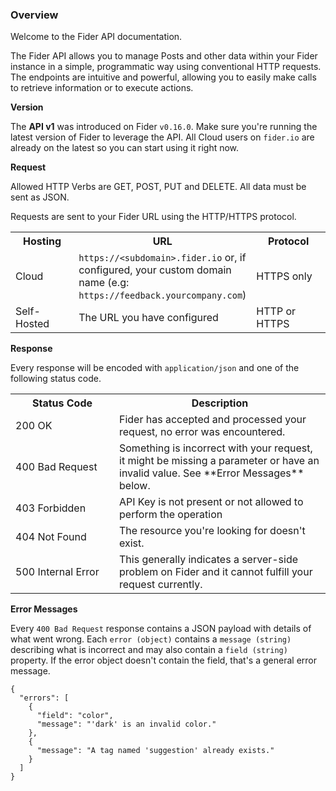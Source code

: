 <h3 id="overview">Overview</h3>

Welcome to the Fider API documentation.

The Fider API allows you to manage Posts and other data within your Fider instance in a simple, programmatic way using conventional HTTP requests. The endpoints are intuitive and powerful, allowing you to easily make calls to retrieve information or to execute actions.

**Version**

The **API v1** was introduced on Fider `v0.16.0`. Make sure you're running the latest version of Fider to leverage the API. All Cloud users on `fider.io` are already on the latest so you can start using it right now.

**Request**

Allowed HTTP Verbs are GET, POST, PUT and DELETE. All data must be sent as JSON.

Requests are sent to your Fider URL using the HTTP/HTTPS protocol.

<table>
  <tr>
    <th width="90">Hosting</th>
    <th>URL</th>
    <th width="110">Protocol</th>
  </tr>
  <tr>
    <td>Cloud</td>
    <td>
      <code>https://&lt;subdomain&gt;.fider.io</code> or, if configured, your custom domain name (e.g: <code>https://feedback.yourcompany.com</code>)
    </td>
    <td>HTTPS only</td>
  </tr>
  <tr>
    <td>Self-Hosted</td>
    <td>The URL you have configured</td>
    <td>HTTP or HTTPS</td>
  </tr>
</table>

**Response**

Every response will be encoded with `application/json` and one of the following status code.

<table>
  <tr>
    <th width="150">Status Code</th>
    <th>Description</th>
  </tr>
  <tr>
    <td>200 OK</td>
    <td>Fider has accepted and processed your request, no error was encountered.</td>
  </tr>
  <tr>
    <td>400 Bad Request</td>
    <td>Something is incorrect with your request, it might be missing a parameter or have an invalid value. See **Error Messages** below.</td>
  </tr>
  <tr>
    <td>403 Forbidden</td>
    <td>API Key is not present or not allowed to perform the operation</td>
  </tr>
  <tr>
    <td>404 Not Found</td>
    <td>The resource you're looking for doesn't exist.</td>
  </tr>
  <tr>
    <td>500 Internal Error</td>
    <td>This generally indicates a server-side problem on Fider and it cannot fulfill your request currently.</td>
  </tr>
</table>

**Error Messages**

Every `400 Bad Request` response contains a JSON payload with details of what went wrong. Each `error (object)` contains a `message (string)` describing what is incorrect and may also contain a `field (string)` property. If the error object doesn't contain the field, that's a general error message.

```
{
  "errors": [
    {
      "field": "color",
      "message": "'dark' is an invalid color."
    },
    {
      "message": "A tag named 'suggestion' already exists."
    }
  ]
}
```
